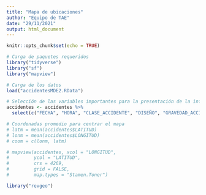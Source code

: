 ```yaml
---
title: "Mapa de ubicaciones"
author: "Equipo de TAE"
date: "29/11/2021"
output: html_document
---
```


```r
knitr::opts_chunk$set(echo = TRUE)
```

```r
# Carga de paquetes requeridos
library("tidyverse")
library("sf")
library("mapview")
```


```r
# Carga de los datos
load("accidentesMDE2.RData")
```

```r
# Selección de las variables importantes para la presentación de la información.
accidentes <- accidentes %>% 
  select(c("FECHA", "HORA", "CLASE_ACCIDENTE", "DISEÑO", "GRAVEDAD_ACCIDENTE", "BARRIO", "COMUNASMOD", "LONGITUD",            "LATITUD"))
```

```r
# Coordenadas promedio para centrar el mapa
# latm = mean(accidentes$LATITUD)
# lonm = mean(accidentes$LONGITUD)
# coom = c(lonm, latm)
```

```r
# mapview(accidentes, xcol = "LONGITUD",
#         ycol = "LATITUD",
#         crs = 4269,
#         grid = FALSE,
#         map.types = "Stamen.Toner")
```

```r
library("revgeo")
```

